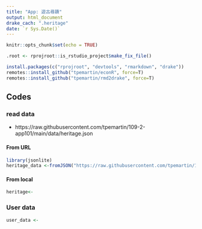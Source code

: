 ```yaml
---
title: "App: 遊古尋蹟"
output: html_document
drake_cach: ".heritage"
date: `r Sys.Date()`
---
```


```r
knitr::opts_chunk$set(echo = TRUE)
```

```r
.root <- rprojroot::is_rstudio_project$make_fix_file()
```

```r
install.packages(c("rprojroot", "devtools", "rmarkdown", "drake"))
remotes::install_github("tpemartin/econR", force=T)
remotes::install_github("tpemartin/rmd2drake", force=T)
```

## Codes

### read data

  * https://raw.githubusercontent.com/tpemartin/109-2-app101/main/data/heritage.json

#### From URL

```r
library(jsonlite)
heritage_data <-fromJSON("https://raw.githubusercontent.com/tpemartin/109-2-app101/main/data/heritage.json") 

```

#### From local

```r
heritage<-
```

### User data

```r
user_data <- 
```

